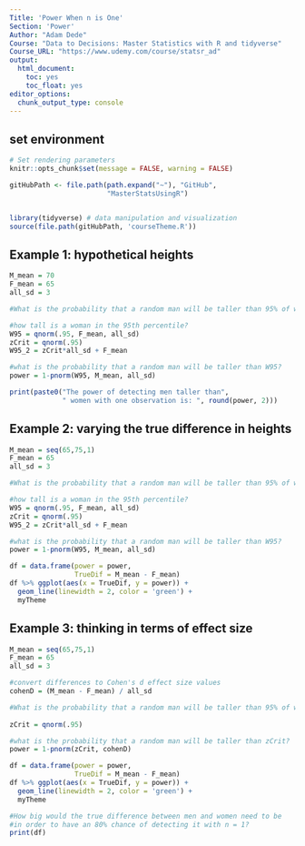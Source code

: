 ```yaml
---
Title: 'Power When n is One'
Section: 'Power'
Author: "Adam Dede"
Course: "Data to Decisions: Master Statistics with R and tidyverse"
Course_URL: "https://www.udemy.com/course/statsr_ad" 
output:
  html_document:
    toc: yes
    toc_float: yes
editor_options:
  chunk_output_type: console
---
```



## set environment

```r

# Set rendering parameters
knitr::opts_chunk$set(message = FALSE, warning = FALSE)

gitHubPath <- file.path(path.expand("~"), "GitHub", 
                        "MasterStatsUsingR")


library(tidyverse) # data manipulation and visualization
source(file.path(gitHubPath, 'courseTheme.R'))


```

## Example 1: hypothetical heights 

```r

M_mean = 70
F_mean = 65
all_sd = 3

#What is the probability that a random man will be taller than 95% of women?

#how tall is a woman in the 95th percentile? 
W95 = qnorm(.95, F_mean, all_sd)
zCrit = qnorm(.95)
W95_2 = zCrit*all_sd + F_mean

#what is the probability that a random man will be taller than W95? 
power = 1-pnorm(W95, M_mean, all_sd)

print(paste0("The power of detecting men taller than",
             " women with one observation is: ", round(power, 2)))

```

## Example 2: varying the true difference in heights

```r

M_mean = seq(65,75,1)
F_mean = 65
all_sd = 3

#What is the probability that a random man will be taller than 95% of women?

#how tall is a woman in the 95th percentile? 
W95 = qnorm(.95, F_mean, all_sd)
zCrit = qnorm(.95)
W95_2 = zCrit*all_sd + F_mean

#what is the probability that a random man will be taller than W95? 
power = 1-pnorm(W95, M_mean, all_sd)

df = data.frame(power = power,
                TrueDif = M_mean - F_mean)
df %>% ggplot(aes(x = TrueDif, y = power)) + 
  geom_line(linewidth = 2, color = 'green') + 
  myTheme 


```

## Example 3: thinking in terms of effect size

```r

M_mean = seq(65,75,1)
F_mean = 65
all_sd = 3

#convert differences to Cohen's d effect size values
cohenD = (M_mean - F_mean) / all_sd

#What is the probability that a random man will be taller than 95% of women?
 
zCrit = qnorm(.95)

#what is the probability that a random man will be taller than zCrit? 
power = 1-pnorm(zCrit, cohenD) 

df = data.frame(power = power,
                TrueDif = M_mean - F_mean)
df %>% ggplot(aes(x = TrueDif, y = power)) + 
  geom_line(linewidth = 2, color = 'green') + 
  myTheme 

#How big would the true difference between men and women need to be 
#in order to have an 80% chance of detecting it with n = 1? 
print(df)

```


